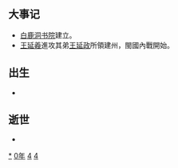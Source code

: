 {{yearTOC|940|闽'''[[永隆_(闽)|永隆]]二年'''；于阗'''[[同慶_(于闐)|同慶]]二十九年'''；契丹'''[[会同_(辽朝)|会同]]三年'''；南汉'''[[大有_(年號)|大有]]十三年'''；后蜀'''[[广政|广政]]三年'''；后晋（吴越、荆南、马楚）'''[[天福_(後晉)|天福]]五年'''；南唐'''[[昇元|昇元]]四年'''；大理'''[[文德_(大理)|文德]]四年'''；日本'''[[天慶_(日本)|天慶]]三年'''}}

== 大事记 ==
* [[白鹿洞书院|白鹿洞书院]]建立。
* [[王延羲|王延羲]]進攻其弟[[王延政|王延政]]所領建州，閩國內戰開始。

== 出生 ==
*

== 逝世 ==
{{Wikisource year mention}}
*

[[Category:940年|*]]
[[Category:940年代|0年]]
[[Category:10世纪各年|4]]
[[Category:2千紀的子年|4]]